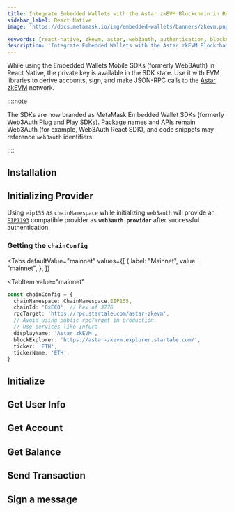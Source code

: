 ```yaml
---
title: Integrate Embedded Wallets with the Astar zkEVM Blockchain in React Native
sidebar_label: React Native
image: 'https://docs.metamask.io/img/embedded-wallets/banners/zkevm.png'

keywords: [react-native, zkevm, astar, web3auth, authentication, blockchain]
description: 'Integrate Embedded Wallets with the Astar zkEVM Blockchain in React Native | Embedded Wallets'
---
```



<SEO
  title="Integrate Embedded Wallets with the Astar zkEVM Blockchain in React Native"
  description="Integrate Embedded Wallets with the Astar zkEVM Blockchain in React Native | Embedded Wallets"
  image="https://docs.metamask.io/img/embedded-wallets/banners/zkevm.png"
  slug="/embedded-wallets/connect-blockchain/evm/zkevm/react-native"
/>

While using the Embedded Wallets Mobile SDKs (formerly Web3Auth) in React Native, the private key is available in the SDK state. Use it with EVM libraries to derive accounts, sign, and make JSON-RPC calls to the [Astar zkEVM](https://docs.astar.network/docs/build/zkEVM/) network.

::::note

The SDKs are now branded as MetaMask Embedded Wallet SDKs (formerly Web3Auth Plug and Play SDKs). Package names and APIs remain Web3Auth (for example, Web3Auth React SDK), and code snippets may reference `web3auth` identifiers.

::::

## Installation

<InstallationSnippet />

## Initializing Provider

Using `eip155` as `chainNamespace` while initializing `web3auth` will provide an [`EIP1193`](https://eips.ethereum.org/EIPS/eip-1193) compatible provider as **`web3auth.provider`** after successful authentication.

### Getting the `chainConfig`

<Tabs
 defaultValue="mainnet"
  values={[
    { label: "Mainnet", value: "mainnet", },
  ]}
>
<TabItem
  value="mainnet"
>

```typescript
const chainConfig = {
  chainNamespace: ChainNamespace.EIP155,
  chainId: '0xEC0', // hex of 3776
  rpcTarget: 'https://rpc.startale.com/astar-zkevm',
  // Avoid using public rpcTarget in production.
  // Use services like Infura
  displayName: 'Astar zkEVM',
  blockExplorer: 'https://astar-zkevm.explorer.startale.com/',
  ticker: 'ETH',
  tickerName: 'ETH',
}
```

</TabItem>
</Tabs>

## Initialize

<InitialisationSnippet />

## Get User Info

<UserInfoSnippet />

## Get Account

<GetAccountSnippet />

## Get Balance

<GetBalanceSnippet />

## Send Transaction

<SendTransactionSnippet />

## Sign a message

<SignMessageSnippet />
